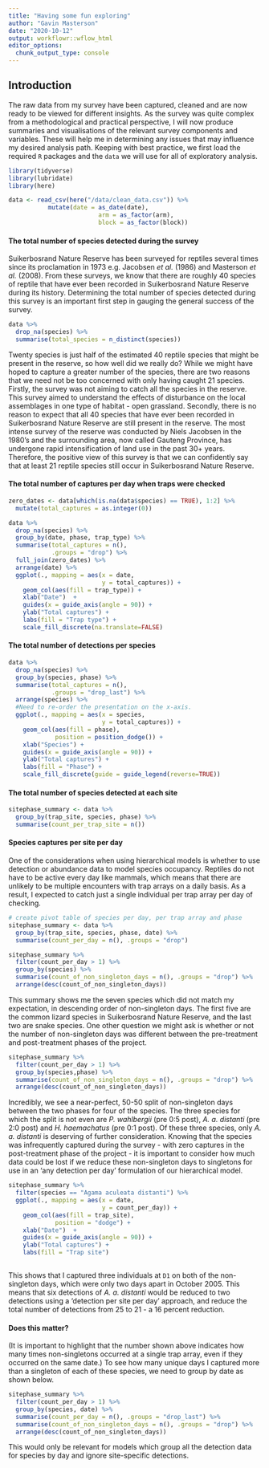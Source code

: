 ```yaml
---
title: "Having some fun exploring"
author: "Gavin Masterson"
date: "2020-10-12"
output: workflowr::wflow_html
editor_options:
  chunk_output_type: console
---
```


## **Introduction**

The raw data from my survey have been captured, cleaned and are now ready to be viewed for different insights.
As the survey was quite complex from a methodological and practical perspective, I will now produce summaries and visualisations of the relevant survey components and variables.
These will help me in determining any issues that may influence my desired analysis path.
Keeping with best practice, we first load the required `R` packages and the `data` we will use for all of exploratory analysis.

```r
library(tidyverse)
library(lubridate)
library(here)

data <- read_csv(here("/data/clean_data.csv")) %>% 
           mutate(date = as_date(date),
                         arm = as_factor(arm),
                         block = as_factor(block))
```

#### **The total number of species detected during the survey**

Suikerbosrand Nature Reserve has been surveyed for reptiles several times since its proclamation in 1973 e.g. Jacobsen *et al.* (1986) and Masterson *et al.* (2008).
From these surveys, we know that there are roughly 40 species of reptile that have ever been recorded in Suikerbosrand Nature Reserve during its history.
Determining the total number of species detected during this survey is an important first step in gauging the general success of the survey. 

```r
data %>% 
  drop_na(species) %>% 
  summarise(total_species = n_distinct(species))
```

Twenty species is just half of the estimated 40 reptile species that might be present in the reserve, so how well did we really do?
While we might have hoped to capture a greater number of the species, there are two reasons that we need not be too concerned with only having caught 21 species. 
Firstly, the survey was not aiming to catch all the species in the reserve.
This survey aimed to understand the effects of disturbance on the local assemblages in one type of habitat - open grassland. 
Secondly, there is no reason to expect that all 40 species that have ever been recorded in Suikerbosrand Nature Reserve are still present in the reserve. 
The most intense survey of the reserve was conducted by Niels Jacobsen in the 1980's and the surrounding area, now called Gauteng Province, has undergone rapid intensification of land use in the past 30+ years.
Therefore, the positive view of this survey is that we can confidently say that at least 21 reptile species still occur in Suikerbosrand Nature Reserve.

#### **The total number of captures per day when traps were checked**

```r
zero_dates <- data[which(is.na(data$species) == TRUE), 1:2] %>%
  mutate(total_captures = as.integer(0))

data %>%
  drop_na(species) %>% 
  group_by(date, phase, trap_type) %>% 
  summarise(total_captures = n(),
            .groups = "drop") %>%
  full_join(zero_dates) %>%
  arrange(date) %>% 
  ggplot(., mapping = aes(x = date,
                          y = total_captures)) +
    geom_col(aes(fill = trap_type)) +
    xlab("Date")  +
    guides(x = guide_axis(angle = 90)) +
    ylab("Total captures") +
    labs(fill = "Trap type") +
    scale_fill_discrete(na.translate=FALSE)
```

#### **The total number of detections per species**

```r
data %>%
  drop_na(species) %>% 
  group_by(species, phase) %>% 
  summarise(total_captures = n(),
            .groups = "drop_last") %>% 
  arrange(species) %>% 
  #Need to re-order the presentation on the x-axis. 
  ggplot(., mapping = aes(x = species,
                          y = total_captures)) +
    geom_col(aes(fill = phase),
             position = position_dodge()) +
    xlab("Species") +
    guides(x = guide_axis(angle = 90)) +
    ylab("Total captures") +
    labs(fill = "Phase") +
    scale_fill_discrete(guide = guide_legend(reverse=TRUE))
```

#### **The total number of species detected at each site**

```r
sitephase_summary <- data %>%
  group_by(trap_site, species, phase) %>%
  summarise(count_per_trap_site = n())
```

#### **Species captures per site per day**

One of the considerations when using hierarchical models is whether to use detection or abundance data to model species occupancy.
Reptiles do not have to be active every day like mammals, which means that there are unlikely to be multiple encounters with trap arrays on a daily basis. 
As a result, I expected to catch just a single individual per trap array per day of checking.

```r
# create pivot table of species per day, per trap array and phase
sitephase_summary <- data %>%
  group_by(trap_site, species, phase, date) %>%
  summarise(count_per_day = n(), .groups = "drop")

sitephase_summary %>% 
  filter(count_per_day > 1) %>% 
  group_by(species) %>% 
  summarise(count_of_non_singleton_days = n(), .groups = "drop") %>% 
  arrange(desc(count_of_non_singleton_days))
```

This summary shows me the seven species which did not match my expectation, in descending order of non-singleton days.
The first five are the common lizard species in Suikerbosrand Nature Reserve, and the last two are snake species.
One other question we might ask is whether or not the number of non-singleton days was different between the pre-treatment and post-treatment phases of the project. 

```r
sitephase_summary %>% 
  filter(count_per_day > 1) %>% 
  group_by(species,phase) %>% 
  summarise(count_of_non_singleton_days = n(), .groups = "drop") %>% 
  arrange(desc(count_of_non_singleton_days))
```

Incredibly, we see a near-perfect, 50-50 split of non-singleton days between the two phases for four of the species. 
The  three species for which the split is not even are *P. wahlbergii* (pre 0:5 post), *A. a. distanti* (pre 2:0 post) and *H. haemachatus* (pre 0:1 post).
Of these three species, only *A. a. distanti* is deserving of further consideration.
Knowing that the species was infrequently captured during the survey - with zero captures in the post-treatment phase of the project - it is important to consider how much data could be lost if we reduce these non-singleton days to singletons for use in an 'any detection per day' formulation of our hierarchical model.

```r
sitephase_summary %>% 
  filter(species == "Agama aculeata distanti") %>% 
  ggplot(., mapping = aes(x = date,
                          y = count_per_day)) +
    geom_col(aes(fill = trap_site),
             position = "dodge") +
    xlab("Date")  +
    guides(x = guide_axis(angle = 90)) +
    ylab("Total captures") +
    labs(fill = "Trap site")
    

```

This shows that I captured three individuals at `D1` on both of the non-singleton days, which were only two days apart in October 2005.
This means that six detections of *A. a. distanti* would be reduced to two detections using a 'detection per site per day' approach, and reduce the total number of detections from 25 to 21 - a 16 percent reduction.











#### Does this matter? 

(It is important to highlight that the number shown above indicates how many times non-singletons occurred at a single trap array, even if they occurred on the same date.)
To see how many unique days I captured more than a singleton of each of these species, we need to group by date as shown below.

```r
sitephase_summary %>% 
  filter(count_per_day > 1) %>% 
  group_by(species, date) %>% 
  summarise(count_per_day = n(), .groups = "drop_last") %>% 
  summarise(count_of_non_singleton_days = n(), .groups = "drop") %>% 
  arrange(desc(count_of_non_singleton_days))
```

This would only be relevant for models which group all the detection data for species by day and ignore site-specific detections.


